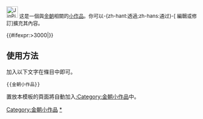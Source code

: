 <div class="notice metadata" id="stub" style="font-size: small;">[[File:JinPic.png|30px]]&nbsp;这是一個與[[金朝]]相關的[[Wikipedia:小作品|小作品]]。你可以-{zh-hant:透過;zh-hans:通过}-<span class="plainlinks">[{{fullurl:{{FULLPAGENAME}}|action=edit}} 編輯或修訂]</span>擴充其內容。</div><includeonly>[[Category:金朝小作品]]{{#ifexpr:{{PAGESIZE:{{FULLPAGENAME}}|R}}>3000|[[Category:字数已超过3000字节的小作品|{{PAGENAME}}]]}}</includeonly>
<noinclude>
==使用方法==
加入以下文字在條目中即可。
<pre>{{金朝小作品}}</pre>

置放本模板的頁面將自動加入[[:Category:金朝小作品]]中。

[[Category:金朝小作品模板|*]]
</noinclude>
